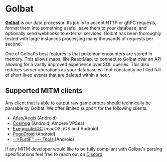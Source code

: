 # Golbat

[**Golbat**](https://github.com/UnownHash/Golbat) is our data processor. Its job is to accept HTTP or gRPC requests, format them into something useful, save them to your database, and optionally send webhooks to external services. Golbat has been thoroughly tested with large instances processing many thousands of requests per second.

One of Golbat's best features is that pokemon encounters are stored in memory. This allows maps, like ReactMap, to connect to Golbat over an API allowing for a vastly improved experience over SQL queries. This also reduces server operations as your database will not constantly be filled full of short lived events that are deleted within a hour.

## Supported MITM clients

Any client that is able to output raw game protos should technically be parsable by Golbat. We offer limited support for the following clients.

- [Atlas/Aegis](https://pokemod.dev/mapping) (Android)
- [Cosmog](https://sylvie.fyi/cosmog) (Android, Ampere VPSes)
- [Exeggcute/GC](https://jorgschulze73.github.io/gc-docs/) (macOS, iOS and Android)
- [PogoDroid](https://github.com/Map-A-Droid/MAD) (Android)
- [--=FurtiF™=-- Tools](https://discord.gg/wtNgst3W64) (Android)

If any MITM developer would like to be fully compliant with Golbat's parsing specifications feel free to reach out on [Discord](./docs/help).
